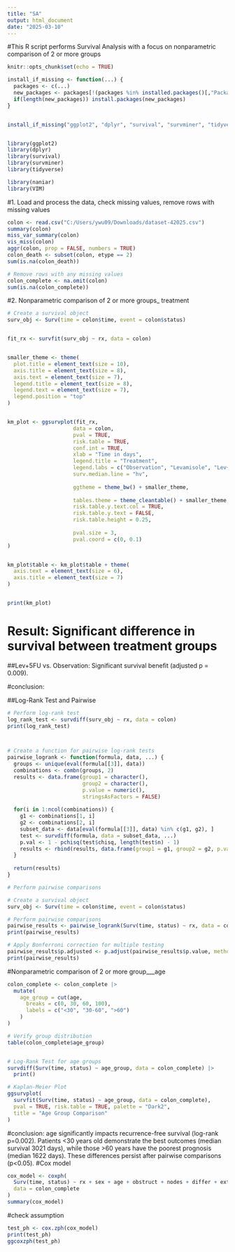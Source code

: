 ---
title: "SA"
output: html_document
date: "2025-03-10"
---
#This R script performs Survival Analysis with a focus on nonparametric comparison of 2 or more groups


```{r setup, include=FALSE}
knitr::opts_chunk$set(echo = TRUE)

install_if_missing <- function(...) {
  packages <- c(...)
  new_packages <- packages[!(packages %in% installed.packages()[,"Package"])]
  if(length(new_packages)) install.packages(new_packages)
}


install_if_missing("ggplot2", "dplyr", "survival", "survminer", "tidyverse", "mice", "naniar", "VIM")


library(ggplot2)
library(dplyr)
library(survival)
library(survminer)
library(tidyverse)

library(naniar)
library(VIM)

```
#1. Load and process the data, check missing values, remove rows with missing values 

```{r data-prep}

colon <- read.csv("C:/Users/ywu09/Downloads/dataset-42025.csv")
summary(colon)
miss_var_summary(colon)
vis_miss(colon)
aggr(colon, prop = FALSE, numbers = TRUE)
colon_death <- subset(colon, etype == 2)
sum(is.na(colon_death))

# Remove rows with any missing values
colon_complete <- na.omit(colon)
sum(is.na(colon_complete))

```

#2. Nonparametric comparison of 2 or more groups_ treatment 


```{r kaplan-meier}
# Create a survival object 
surv_obj <- Surv(time = colon$time, event = colon$status)


fit_rx <- survfit(surv_obj ~ rx, data = colon)


smaller_theme <- theme(
  plot.title = element_text(size = 10),
  axis.title = element_text(size = 8),
  axis.text = element_text(size = 7),
  legend.title = element_text(size = 8),
  legend.text = element_text(size = 7),
  legend.position = "top"
)


km_plot <- ggsurvplot(fit_rx, 
                     data = colon,
                     pval = TRUE,           
                     risk.table = TRUE,     
                     conf.int = TRUE,       
                     xlab = "Time in days", 
                     legend.title = "Treatment",
                     legend.labs = c("Observation", "Levamisole", "Lev+5FU"),
                     surv.median.line = "hv",
                    
                     ggtheme = theme_bw() + smaller_theme,
                    
                     tables.theme = theme_cleantable() + smaller_theme,
                     risk.table.y.text.col = TRUE,
                     risk.table.y.text = FALSE,
                     risk.table.height = 0.25,
                    
                     pval.size = 3,
                     pval.coord = c(0, 0.1)  
)


km_plot$table <- km_plot$table + theme(
  axis.text = element_text(size = 6),
  axis.title = element_text(size = 7)
)


print(km_plot)
```
# Result: Significant difference in survival between treatment groups
##Lev+5FU vs. Observation: Significant survival benefit (adjusted p = 0.009).

#conclusion:




##Log-Rank Test and Pairwise
```{r Compares survival curves across treatment groups}
# Perform log-rank test
log_rank_test <- survdiff(surv_obj ~ rx, data = colon)
print(log_rank_test)



# Create a function for pairwise log-rank tests
pairwise_logrank <- function(formula, data, ...) {
  groups <- unique(eval(formula[[3]], data))
  combinations <- combn(groups, 2)
  results <- data.frame(group1 = character(), 
                        group2 = character(), 
                        p.value = numeric(),
                        stringsAsFactors = FALSE)
  
  for(i in 1:ncol(combinations)) {
    g1 <- combinations[1, i]
    g2 <- combinations[2, i]
    subset_data <- data[eval(formula[[3]], data) %in% c(g1, g2), ]
    test <- survdiff(formula, data = subset_data, ...)
    p.val <- 1 - pchisq(test$chisq, length(test$n) - 1)
    results <- rbind(results, data.frame(group1 = g1, group2 = g2, p.value = p.val))
  }
  
  return(results)
}

# Perform pairwise comparisons

# Create a survival object
surv_obj <- Surv(time = colon$time, event = colon$status)

# Perform pairwise comparisons
pairwise_results <- pairwise_logrank(Surv(time, status) ~ rx, data = colon)
print(pairwise_results)

# Apply Bonferroni correction for multiple testing
pairwise_results$p.adjusted <- p.adjust(pairwise_results$p.value, method = "bonferroni")
print(pairwise_results)

```


#Nonparametric comparison of 2 or more group___age
```{r age group}

colon_complete <- colon_complete |> 
  mutate(
    age_group = cut(age,
      breaks = c(0, 30, 60, 100),
      labels = c("<30", "30-60", ">60")
    )
)

# Verify group distribution
table(colon_complete$age_group)


# Log-Rank Test for age groups
survdiff(Surv(time, status) ~ age_group, data = colon_complete) |> 
  print()

# Kaplan-Meier Plot
ggsurvplot(
  survfit(Surv(time, status) ~ age_group, data = colon_complete),
  pval = TRUE, risk.table = TRUE, palette = "Dark2",
  title = "Age Group Comparison"
)
```
#conclusion: age significantly impacts recurrence-free survival (log-rank p=0.002). Patients <30 years old demonstrate the best outcomes (median survival 3021 days), while those >60 years have the poorest prognosis (median 1622 days). These differences persist after pairwise comparisons (p<0.05). 
#Cox model 
```{r Cox model}
cox_model <- coxph(
  Surv(time, status) ~ rx + sex + age + obstruct + nodes + differ + extent,
  data = colon_complete
)
summary(cox_model)


```


#check assumption 
```{r Cox model}
test_ph <- cox.zph(cox_model)
print(test_ph)  
ggcoxzph(test_ph)

```

